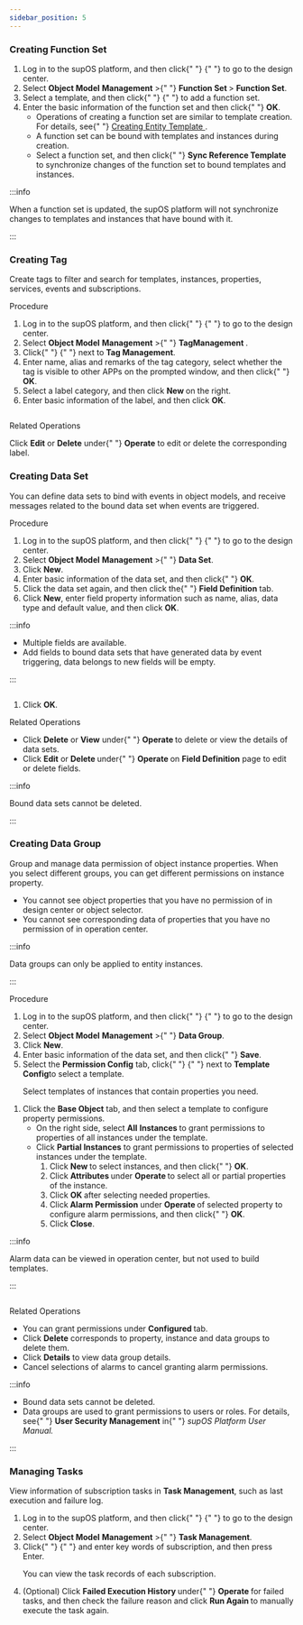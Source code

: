 ```yaml
---
sidebar_position: 5
---
```


### Creating Function Set

  
  <ol>
    <li>
      Log in to the supOS platform, and then click{" "}
      <img src="https://freezonex.io/wp-content/uploads/2022/06/7.png" alt="" />{" "}
      to go to the design center.
    </li>
    <li>
      Select <strong>Object Model</strong> <strong>Management</strong> &gt;{" "}
      <strong>Function Set </strong>&gt;
      <strong>Function Set</strong>.
    </li>
    <li>
      Select a template, and then click{" "}
      <img
        src="https://freezonex.io/wp-content/uploads/2022/06/26.png"
        alt=""
      />{" "}
      to add a function set.
    </li>
    <li>
      Enter the basic information of the function set and then click{" "}
      <strong>OK</strong>.
    <ul className="li-ul">
    <li>
      Operations of creating a function set are similar to template creation.
      For details, see{" "}
      <a
        href="Creating Object Template#creating-entity-template"
        data-type="internal"
        data-id="#entity_template"
      >
        Creating Entity Template
      </a>
      .
    </li>
    <li>
      A function set can be bound with templates and instances during creation.
    </li>
    <li>
      Select a function set, and then click{" "}
      <strong>Sync Reference Template</strong> to synchronize changes of the
      function set to bound templates and instances.
    </li>
  </ul></li>
  </ol>
 

  
 


:::info
  
When a function set is updated, the supOS platform will not synchronize changes to templates and instances that have bound with it.

:::
    

  

  ### Creating Tag

  
  <p>
    Create tags to filter and search for templates, instances, properties,
    services, events and subscriptions.
  </p>
  
  
  <p className="li-title">Procedure</p>
  
  
  <ol>
    <li>
      Log in to the supOS platform, and then click{" "}
      <img src="https://freezonex.io/wp-content/uploads/2022/06/7.png" alt="" />{" "}
      to go to the design center.
    </li>
    <li>
      Select <strong>Object Model</strong> <strong>Management</strong> &gt;{" "}
      <strong>
        <strong>Tag</strong>Management
      </strong>
      .
    </li>
    <li>
      Click{" "}
      <img
        src="https://freezonex.io/wp-content/uploads/2022/06/26.png"
        alt=""
      />{" "}
      next to <strong>Tag Management</strong>.
    </li>
    <li>
      Enter name, alias and remarks of the tag category, select whether the tag
      is visible to other APPs on the prompted window, and then click{" "}
      <strong>OK</strong>.
    </li>
    <li>
      Select a label category, and then click <strong>New </strong>on the right.
    </li>
    <li>
      Enter basic information of the label, and then click <strong>OK</strong>.
    </li>
  </ol>
 

  <figure className="wp-block-image size-large">
    <img
      src="https://www.freezonex.io/wp-content/uploads/2022/08/16-819x1024.png"
      alt=""
      className="wp-image-1944"
    />
  </figure>
  
  
  <p className="li-title">Related Operations</p>
  
  
  <p>
    Click <strong>Edit</strong> or <strong>Delete</strong> under{" "}
    <strong>Operate</strong> to edit or delete the corresponding label.
  </p>
  

### Creating Data Set

  
  <p id="dataSet">
    You can define data sets to bind with events in object models, and receive
    messages related to the bound data set when events are triggered.
  </p>
  
  
  <p className="li-title">Procedure</p>
  
  
  <ol>
    <li>
      Log in to the supOS platform, and then click{" "}
      <img src="https://freezonex.io/wp-content/uploads/2022/06/7.png" alt="" />{" "}
      to go to the design center.
    </li>
    <li>
      Select <strong>Object Model</strong> <strong>Management</strong> &gt;{" "}
      <strong>Data Set</strong>.
    </li>
    <li>
      Click <strong>New</strong>.
    </li>
    <li>
      Enter basic information of the data set, and then click{" "}
      <strong>OK</strong>.
    </li>
    <li>
      Click the data set again, and then click the{" "}
      <strong>Field Definition</strong> tab.
    </li>
    <li>
      Click <strong>New</strong>, enter field property information such as name,
      alias, data type and default value, and then click <strong>OK</strong>.
    </li>
  </ol>

:::info
  
<ul className="note-list">
    <li>Multiple fields are available.</li>
    <li>
      Add fields to bound data sets that have generated data by event
      triggering, data belongs to new fields will be empty.
    </li>
  </ul>

:::
  

  <figure className="wp-block-image size-full">
    <img
      src="https://www.freezonex.io/wp-content/uploads/2022/08/17.png"
      alt=""
      className="wp-image-1945"
    />
  </figure>
  
  
  <ol start={7}>
    <li>
      Click <strong>OK</strong>.
    </li>
  </ol>
 
  
  <p className="li-title">Related Operations</p>
  

  <ul>
    <li>
      Click <strong>Delete</strong> or <strong>View</strong> under{" "}
      <strong>Operate </strong>to delete or view the details of data sets.
    </li>
    <li>
      Click <strong>Edit</strong> or <strong>Delete </strong>under{" "}
      <strong>Operate </strong>on <strong>Field Definition</strong> page to edit
      or delete fields.
    </li>
  </ul>
 


:::info
  
Bound data sets cannot be deleted.

:::

  

  ### Creating Data Group

  
  <p>
    Group and manage data permission of object instance properties. When you
    select different groups, you can get different permissions on instance
    property.
  </p>
  

  <ul>
    <li>
      You cannot see object properties that you have no permission of in design
      center or object selector.
    </li>
    <li>
      You cannot see corresponding data of properties that you have no
      permission of in operation center.
    </li>
  </ul>



:::info
  
Data groups can only be applied to entity instances.

:::

  
  
  <p className="li-title">Procedure</p>
  
  
  <ol>
    <li>
      Log in to the supOS platform, and then click{" "}
      <img src="https://freezonex.io/wp-content/uploads/2022/06/7.png" alt="" />{" "}
      to go to the design center.
    </li>
    <li>
      Select <strong>Object Model</strong> <strong>Management</strong> &gt;{" "}
      <strong>Data Group</strong>.
    </li>
    <li>
      Click <strong>New</strong>.
    </li>
    <li>
      Enter basic information of the data set, and then click{" "}
      <strong>Save</strong>.
    </li>
    <li>
      Select the <strong>Permission Config</strong> tab, click{" "}
      <img
        src="https://freezonex.io/wp-content/uploads/2022/06/26.png"
        alt=""
      />{" "}
      next to <strong>Template Config</strong>to select a template.
    <p className="info">
    Select templates of instances that contain properties you need.
  </p></li>
  </ol>
 
  
  
  
  
  <ol start={6}>
    <li>
      Click the <strong>Base Object</strong> tab, and then select a template to
      configure property permissions.
    <ul className="li-ul">
    <li>
      On the right side, select <strong>All</strong> <strong>Instances </strong>
      to grant permissions to properties of all instances under the template.
    </li>
    <li>
      Click <strong>Partial Instances</strong> to grant permissions to
      properties of selected instances under the template.
    <ol className="li-li-li">
    <li>
      Click <strong>New </strong>to select instances, and then click{" "}
      <strong>OK</strong>.
    </li>
    <li>
      Click <strong>Attributes </strong>under <strong>Operate </strong>to select
      all or partial properties of the instance.
    </li>
    <li>
      Click <strong>OK </strong>after selecting needed properties.
    </li>
    <li>
      Click<strong> Alarm Permission</strong> under <strong>Operate </strong>of
      selected property to configure alarm permissions, and then click{" "}
      <strong>OK</strong>.
    </li>
    <li>
      Click <strong>Close</strong>.
    </li>
  </ol>
</li>
  </ul></li>
  </ol>
 

  
 

  

:::info
  
Alarm data can be viewed in operation center, but not used to build templates.

::: 
    
  

  <figure className="wp-block-image size-large">
    <img
      src="https://www.freezonex.io/wp-content/uploads/2022/08/18-1024x606.png"
      alt=""
      className="wp-image-1946"
    />
  </figure>
  
  
  <p className="li-title">Related Operations</p>
  

  <ul>
    <li>
      You can grant permissions under <strong>Configured </strong>tab.
    </li>
    <li>
      Click <strong>Delete</strong> corresponds to property, instance and data
      groups to delete them.
    </li>
    <li>
      Click <strong>Details</strong> to view data group details.
    </li>
    <li>Cancel selections of alarms to cancel granting alarm permissions.</li>
  </ul>
 
  

:::info

<ul className="note-list">
    <li>Bound data sets cannot be deleted.</li>
    <li>
      Data groups are used to grant permissions to users or roles. For details,
      see{" "}
      <strong>User Security Management</strong> in{" "}
      <em>supOS Platform User Manual.</em>
    </li>
</ul>

::: 
 
 

  ### Managing Tasks

  
  <p>
    View information of subscription tasks in <strong>Task Management</strong>,
    such as last execution and failure log.
  </p>
  
  
  <ol>
    <li>
      Log in to the supOS platform, and then click{" "}
      <img src="https://freezonex.io/wp-content/uploads/2022/06/7.png" alt="" />{" "}
      to go to the design center.
    </li>
    <li>
      Select <strong>Object Model</strong> <strong>Management</strong> &gt;{" "}
      <strong>Task Management</strong>.
    </li>
    <li>
      Click{" "}
      <img
        className="wp-image-955"
        style={{ width: 33 }}
        src="https://freezonex.io/wp-content/uploads/2022/07/4.png"
        alt=""
      />{" "}
      and enter key words of subscription, and then press Enter.
    <p className="info">You can view the task records of each subscription.</p></li><li>
      (Optional) Click <strong>Failed Execution History </strong>under{" "}
      <strong>Operate </strong>for failed tasks, and then check the failure
      reason and click <strong>Run Again </strong>to manually execute the task
      again.
    </li>
  </ol>
 
  
  
  
  
  <ol start={4}>
    
  </ol>
 

  <figure className="wp-block-image size-large">
    <img
      src="https://www.freezonex.io/wp-content/uploads/2022/08/19-1024x80.png"
      alt=""
      className="wp-image-1947"
    />
  </figure>